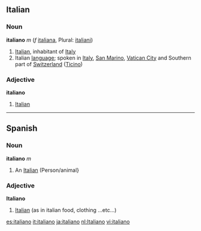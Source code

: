 ==Italian==
===Noun===
'''italiano''' ''m'' (''f'' [[italiana]], Plural: [[italiani]])

# [[Italian]], inhabitant of [[Italy]]
# Italian [[language]]; spoken in [[Italy]], [[San Marino]], [[Vatican City]] and Southern part of [[Switzerland]] ([[Ticino]])
===Adjective===
'''italiano'''
#[[Italian]]
----

==Spanish==
===Noun===
'''italiano''' ''m'' 

# An [[Italian]] (Person/animal}

===Adjective===
'''Italiano'''

#[[Italian]] (as in italian food,  clothing ...etc...)

[[es:italiano]]
[[it:italiano]]
[[ja:italiano]]
[[nl:Italiano]]
[[vi:italiano]]